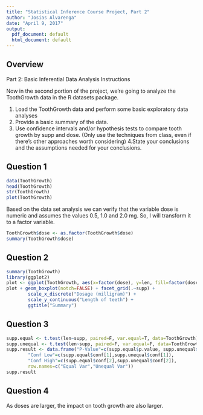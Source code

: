 ```yaml
---
title: "Statistical Inference Course Project, Part 2"
author: "Josias Alvarenga"
date: "April 9, 2017"
output:
  pdf_document: default
  html_document: default
---
```

## Overview

Part 2: Basic Inferential Data Analysis Instructions

Now in the second portion of the project, we're going to analyze the ToothGrowth data in the R datasets package.

1. Load the ToothGrowth data and perform some basic exploratory data analyses
2. Provide a basic summary of the data.
3. Use confidence intervals and/or hypothesis tests to compare tooth growth by supp and dose. (Only use the techniques from class, even if there's other approaches worth considering)
4.State your conclusions and the assumptions needed for your conclusions.


## Question 1

```r
data(ToothGrowth)
head(ToothGrowth)
str(ToothGrowth)
plot(ToothGrowth)
```

Based on the data set analysis we can verify that the variable dose is numeric and assumes the values 0.5, 1.0 and 2.0 mg. So, I will transform it to a factor variable.

```r
ToothGrowth$dose <- as.factor(ToothGrowth$dose)
summary(ToothGrowth$dose)
```

## Question 2

```r
summary(ToothGrowth)
library(ggplot2)
plot <- ggplot(ToothGrowth, aes(x=factor(dose), y=len, fill=factor(dose)))
plot + geom_boxplot(notch=FALSE) + facet_grid(.~supp) +
        scale_x_discrete("Dosage (milligram)") +
        scale_y_continuous("Length of teeth") +
        ggtitle("Summary")
```

## Question 3

```r
supp.equal <- t.test(len~supp, paired=F, var.equal=T, data=ToothGrowth)
supp.unequal <- t.test(len~supp, paired=F, var.equal=F, data=ToothGrowth)
supp.result <- data.frame("P-Value"=c(supp.equal$p.value, supp.unequal$p.value),
        "Conf Low"=c(supp.equal$conf[1],supp.unequal$conf[1]),
        "Conf High"=c(supp.equal$conf[2],supp.unequal$conf[2]),
        row.names=c("Equal Var","Unequal Var"))
supp.result
```

## Question 4

As doses are larger, the impact on tooth growth are also larger.
